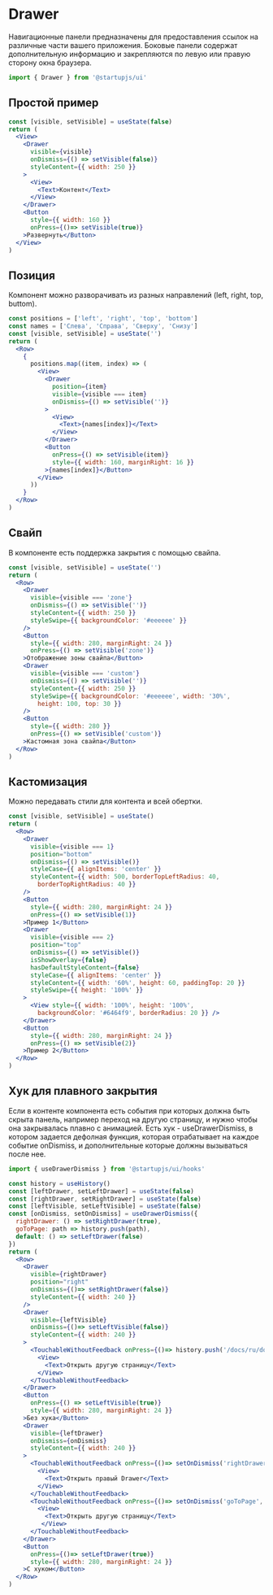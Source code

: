 
# Drawer
Навигационные панели предназначены для предоставления ссылок на различные части вашего приложения. 
Боковые панели содержат дополнительную информацию и закрепляются по левую или правую сторону окна браузера.
```jsx
import { Drawer } from '@startupjs/ui'
```

## Простой пример
```jsx example
const [visible, setVisible] = useState(false)
return (
  <View>
    <Drawer
      visible={visible}
      onDismiss={() => setVisible(false)}
      styleContent={{ width: 250 }}
    >
      <View>
        <Text>Контент</Text>
      </View>
    </Drawer>
    <Button
      style={{ width: 160 }}
      onPress={()=> setVisible(true)}
    >Развернуть</Button>
  </View>
)
```

## Позиция
Компонент можно разворачивать из разных направлений (left, right, top, buttom).
```jsx example
const positions = ['left', 'right', 'top', 'bottom']
const names = ['Слева', 'Справа', 'Сверху', 'Снизу']
const [visible, setVisible] = useState('')
return (
  <Row>
    {
      positions.map((item, index) => (
        <View>
          <Drawer
            position={item}
            visible={visible === item}
            onDismiss={() => setVisible('')}
          >
            <View>
              <Text>{names[index]}</Text>
            </View>
          </Drawer>
          <Button
            onPress={() => setVisible(item)}
            style={{ width: 160, marginRight: 16 }}
          >{names[index]}</Button>
        </View>
      ))
    }
  </Row>
)
```

## Свайп
В компоненте есть поддержка закрытия с помощью свайпа.
```jsx example
const [visible, setVisible] = useState('')
return (
  <Row>
    <Drawer
      visible={visible === 'zone'}
      onDismiss={() => setVisible('')}
      styleContent={{ width: 250 }}
      styleSwipe={{ backgroundColor: '#eeeeee' }}
    />
    <Button
      style={{ width: 280, marginRight: 24 }}
      onPress={() => setVisible('zone')}
    >Отображение зоны свайпа</Button>
    <Drawer
      visible={visible === 'custom'}
      onDismiss={() => setVisible('')}
      styleContent={{ width: 250 }}
      styleSwipe={{ backgroundColor: '#eeeeee', width: '30%',
        height: 100, top: 30 }}
    />
    <Button
      style={{ width: 280 }}
      onPress={() => setVisible('custom')}
    >Кастомная зона свайпа</Button>
  </Row>
)
```

## Кастомизация
Можно передавать стили для контента и всей обертки.
```jsx example
const [visible, setVisible] = useState()
return (
  <Row>
    <Drawer
      visible={visible === 1}
      position="bottom"
      onDismiss={() => setVisible()}
      styleCase={{ alignItems: 'center' }}
      styleContent={{ width: 500, borderTopLeftRadius: 40, 
        borderTopRightRadius: 40 }}
    />
    <Button
      style={{ width: 280, marginRight: 24 }}
      onPress={() => setVisible(1)}
    >Пример 1</Button>
    <Drawer
      visible={visible === 2}
      position="top"
      onDismiss={() => setVisible()}
      isShowOverlay={false}
      hasDefaultStyleContent={false}
      styleCase={{ alignItems: 'center' }}
      styleContent={{ width: '60%', height: 60, paddingTop: 20 }}
      styleSwipe={{ height: '100%' }}
    >
      <View style={{ width: '100%', height: '100%',
        backgroundColor: '#6464f9', borderRadius: 20 }} />
    </Drawer>
    <Button
      style={{ width: 280, marginRight: 24 }}
      onPress={() => setVisible(2)}
    >Пример 2</Button>
  </Row>
)
```

## Хук для плавного закрытия
Если в контенте компонента есть события при которых должна быть скрыта панель, например переход на другую страницу, и нужно чтобы она закрывалась плавно с анимацией.
Есть хук - useDrawerDismiss, в котором задается дефолная функция, которая отрабатывает на каждое событие onDismiss, и дополнительные которые должны вызываться после нее.
```jsx
import { useDrawerDismiss } from '@startupjs/ui/hooks'
```

```jsx example
const history = useHistory()
const [leftDrawer, setLeftDrawer] = useState(false)
const [rightDrawer, setRightDrawer] = useState(false)
const [leftVisible, setLeftVisible] = useState(false)
const [onDismiss, setOnDismiss] = useDrawerDismiss({
  rightDrawer: () => setRightDrawer(true),
  goToPage: path => history.push(path),
  default: () => setLeftDrawer(false)
})
return (
  <Row>
    <Drawer
      visible={rightDrawer}
      position="right"
      onDismiss={()=> setRightDrawer(false)}
      styleContent={{ width: 240 }}
    />
    <Drawer
      visible={leftVisible}
      onDismiss={()=> setLeftVisible(false)}
      styleContent={{ width: 240 }}
    >
      <TouchableWithoutFeedback onPress={()=> history.push('/docs/ru/docs/Button')}>
        <View>
          <Text>Открыть другую страницу</Text>
        </View>
      </TouchableWithoutFeedback>
    </Drawer>
    <Button
      onPress={() => setLeftVisible(true)}
      style={{ width: 280, marginRight: 24 }}
    >Без хука</Button>
    <Drawer
      visible={leftDrawer}
      onDismiss={onDismiss}
      styleContent={{ width: 240 }}
    >
      <TouchableWithoutFeedback onPress={()=> setOnDismiss('rightDrawer')}>
        <View>
          <Text>Открыть правый Drawer</Text>
        </View>
      </TouchableWithoutFeedback>
      <TouchableWithoutFeedback onPress={()=> setOnDismiss('goToPage', '/docs/ru/docs/Button')}>
        <View>
          <Text>Открыть другую страницу</Text>
         </View>
      </TouchableWithoutFeedback>
    </Drawer>
    <Button
      onPress={()=> setLeftDrawer(true)}
      style={{ width: 280, marginRight: 24 }}
    >С хуком</Button>
  </Row>
)
```
